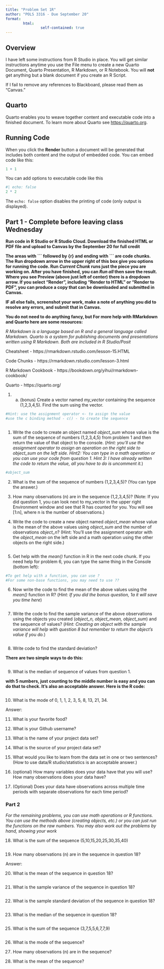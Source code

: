 ```yaml
---
title: "Problem Set 1R"
author: "POLS 3316 - Due September 20"
format: 
        html:
                self-contained: true
---
```


## Overview

I have left some instructions from R Studio in place. You will get similar instructions anytime you use the File menu to create a new Quarto Document, Quarto Presentation, R Markdown, or R Notebook. You will **not** get anything but a blank document if you create an R Script. 

If I fail to remove any references to Blackboard, please read them as "Canvas." 

## Quarto

Quarto enables you to weave together content and executable code into a finished document. To learn more about Quarto see <https://quarto.org>.

## Running Code

When you click the **Render** button a document will be generated that includes both content and the output of embedded code. You can embed code like this:

```r
1 + 1
```
You can add options to executable code like this 

```r
#| echo: false
2 * 2
```

The `echo: false` option disables the printing of code (only output is displayed).

## Part 1 - Complete before leaving class Wednesday

**Run code in R Studio or R Studio Cloud. Download the finished HTML or PDF file and upload to Canvas by the September 20 for full credit**

**The areas with \`\`\` followed by {r} and ending with \`\`\` are code chunks. The Run dropdown arrow in the upper right of this box give you options for running the code. Run *Current Chunk* runs just the piece you are working on. After you have finished, you can *Run all* then save the result. Where you see Preview (above just left of center) there is a dropdown arrow. If you select "Render", including "Render to HTML" or "Render to PDF", you can produce a copy that can be downloaded and submitted in Canvas.**

**IF all else fails, screenshot your work, make a note of anything you did to resolve any errors, and submit that in Canvas.**

**You do not need to do anything fancy, but For more help with RMarkdown and Quarto here are some resources:**

*R Markdown is a language based on R and a general language called Markdown. Quarto is a system for publishing documents and presentations written using R Markdown. Both are included in R Studio/Posit*

Cheatsheet - https://rmarkdown.rstudio.com/lesson-15.HTML

Code Chunks - https://rmarkdown.rstudio.com/lesson-3.html

R Markdown Cookbook - https://bookdown.org/yihui/rmarkdown-cookbook/

Quarto - https://quarto.org/

1. a. (bonus) Create a vector named *my_vector* containing the sequence (1,2,3,4,5). Find the sum using the vector. 


```r
#Hint: use the assignment operator <- to assign the value
#use the c binding method - c() - to create the sequence



```

1. Write the code to create an object named *object_sum* whose value is the sum of the sequence of numbers (1,2,3,4,5) from problem 1 and then return the value of that object to the console. (*Hint: you'll use the assignment operator to assign an operation on the right side to object_sum on the left side. Hint2: You can type in a math operation or you can use your code from question 1. Hint 3: I have already written the code to return the value, all you have to do is uncomment it.*)

```r
#object_sum


```
2. What is the sum of the sequence of numbers (1,2,3,4,5)? (You can type the answer.)


3. How many observations (n) are in the sequence (1,2,3,4,5)? (Note: If you did question 1, you can look next to my_vector in the upper right Environment window and see that R has counted for you. You will see [1:n], where n is the number of observations.)


4. Write the code to create a new object named *object_mean* whose value is the mean of the above values using *object_sum* and the number of observations *object_n*? (Hint: You'll use the assignment operator with the *object_mean* on the left side and a math operation using the other objects on the right side.)

```r

```

5. Get help with the *mean()* function in R in the next code chunk. If you need help for problem 6, you can type the same thing in the Console (bottom left): 

```r
#To get help with a function, you can use ?
#For some non-base functions, you may need to use ??


```


6. Now write the code to find the mean of the above values using the *mean()* function in R? (*Hint: If you did the bonus question, 1a it will save you time here*)

```r

```

7. Write the code to find the sample variance of the above observations using the objects you created (*object_n, object_mean, object_sum*) and the sequence of values? (*Hint: Creating an object with the sample variance will help with question 8 but remember to return the object's value if you do.*)

```r

```
8. Write code to find the standard deviation? 

**There are two simple ways to do this:**

```r

```

9. What is the median of sequence of values from question 1. 

**with 5 numbers, just counting to the middle number is easy and you can do that to check. It's also an acceptable answer. Here is the R code:**

```r



```

10. What is the mode of  0, 1, 1, 2, 3, 5, 8, 13, 21, 34. 

Answer: 

11. What is your favorite food?

12. What is your Github username?

13. What is the name of your project data set? 

14. What is the source of your project data set?

15. What would you like to learn from the data set in one or two sentences? (How to use data/R studio/statistics is an acceptable answer.)

16. (optional) How many variables does your data have that you will use? How many observations does your data have? 

17. (Optional) Does your data have observations across multiple time periods with separate observations for each time period?

### Part 2

*For the remaining problems, you can use math operations or R functions. You can use the methods above (creating objects, etc.) or you can just run the functions on the raw numbers. You may also work out the problems by hand, showing your work *

18. What is the sum of the sequence (5,10,15,20,25,30,35,40)

```r


```

19. How many observations (n) are in the sequence in question 18?

Answer: 

20. What is the mean of the sequence in question 18?

```r



```

21. What is the sample variance of the sequence in question 18?

```r



```

22. What is the sample standard deviation of the sequence in question 18?

```r

```

23. What is the median of the sequence in question 18?



```r



```

25. What is the sum of the sequence (3,7,5,5,6,7,7,9)

```r

```

26. What is the mode of the sequence? 

27. How many observations (n) are in the sequence? 

28. What is the mean of the sequence?

```r


```




